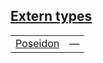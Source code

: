
## [Extern types](./core-poseidon-extern_types)

| | |
|:---|:---|
| [Poseidon](./core-poseidon-Poseidon) | — |
